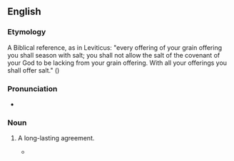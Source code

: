 ==English==

===Etymology===
A Biblical reference, as in Leviticus: "every offering of your grain offering you shall season with salt; you shall not allow the salt of the covenant of your God to be lacking from your grain offering. With all your offerings you shall offer salt." ({{RQ:Tanach|3|2|13}})

===Pronunciation===
* {{audio|en|en-au-covenant of salt.ogg|Audio (AU)}}

===Noun===
{{en-noun|covenants of salt}}

# {{lb|en|archaic|idiomatic}} A long-lasting agreement.
#* {{quote-book
|en
|year=1658
|author=Thomas Browne
|title=Pseudodoxia epidemica: or, Enquiries into very many received tenents, and commonly presumed truths
|page=306
|url=http://books.google.com/books?id=kSjH4tiEhGUC&pg=PA306&dq=%22covenant+of+salt%22&lr=&as_drrb_is=b&as_minm_is=0&as_miny_is=&as_maxm_is=0&as_maxy_is=1700&as_brr=0&cd=2#v=onepage&q=%22covenant%20of%20salt%22&f=false
|passage=... God gave the Kingdom unto David for ever, or by a '''Covenant of Salt'''.}}